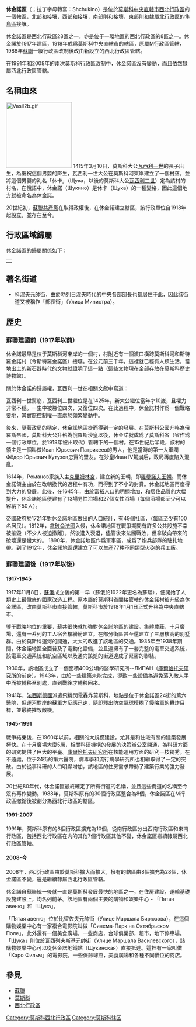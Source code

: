{{Infobox settlement
|name          =  休金諾區
|other_name             =
|native_name            = Щукино
|nickname               = 
|settlement_type        = District of [[Moscow|Moscow]]
|motto                  =
|image_skyline          = Msk alye parusa.jpg
|imagesize              =
|image_caption          = Alye Parusa residential buildings
|image_flag             = Flag of Schukino (municipality in Moscow).png
|flag_size              =
|image_seal             = 
|seal_size              =
|image_shield           = Coat of Arms of Schukino (municipality in Moscow) proposal (2003).png
|shield_size            =
|image_map              = Msk szao schukino.svg
|mapsize                = 
|map_caption            = Location of Shchukino within Moscow
|image_map1             = 
|mapsize1               = 
|map_caption1           = 
<!--|pushpin_map            = Russia
|pushpin_label_position =right
|pushpin_map_caption    =Location in Russia-->
|pushpin_mapsize        =
|coordinates_region     = RU
|subdivision_type       = 國家
|subdivision_name       = {{flag|USSR}}
|subdivision_type1      = [[俄羅斯聯邦管區|管區]]
|subdivision_name1      = [[File:Map_of_Russia_-_Central_Federal_District.svg|20px]] [[中央聯邦管區|中央聯邦管區]]
|subdivision_type2      = [[俄羅斯聯邦直轄市|直轄市]]
|subdivision_name2      = [[File:Coat_of_Arms_of_Moscow.svg|16px]] [[莫斯科|莫斯科]]
|subdivision_type3      = [[莫斯科行政區劃|區]]
|subdivision_name3      = [[File:SZAO_district_of_Moscow_coa.png|16px]] [[西北行政區_(莫斯科)|西北行政區]]
|government_footnotes   =
|government_type        =
|leader_title           =
|leader_name            =
|established_title      =  
|established_date       = 
|established_title2     =  
|established_date2      =
|established_title3    =
|established_date3      = 
|area_magnitude         = 
|unit_pref                =
|area_footnotes           =<ref>{{ru icon}} [http://moscow.gks.ru/munstat/mo/2008/Щукино(2008).htm Geographical statistics of Moscow]{{dead link|date=2017年11月 |bot=InternetArchiveBot |fix-attempted=yes }}</ref>
|area_total_km2           = 7.68
|area_land_km2            =
|area_water_km2           =
|area_urban_km2           =
|area_metro_km2           =
|population_as_of               =2010
|population_footnotes           =<ref>{{ru icon}} [http://moscow.gks.ru/munstat/default.aspx Demographic statistics of Moscow]  {{webarchive|url=https://www.webcitation.org/617bwYjdn?url=http://moscow.gks.ru/munstat/default.aspx |date=2011-08-22 }}</ref>
|population_note                =
|population_total               =92,200
|population_density_km2         =12005.2
|population_metro               =
|population_density_metro_km2   =
|population_urban               =
|population_density_urban_km2   =
| timezone      = [[Greenwich_Mean_Time|GMT]]
| utc_offset    = +3
| timezone_DST  = 
| utc_offset_DST=
<!--|latd=|latm=|lats=|latNS=N
|longd=|longm=|longs=|longEW=W-->
|elevation_footnotes    =  <!--for references: use <ref> </ref> tags-->
|elevation_m            = 
|elevation_ft           =
|postal_code_type       =
|postal_code            =
|area_code              =
|blank_name             =
|blank_info             =
|blank1_name            =
|blank1_info            =
|website                = {{official|http://schukino-rajon.ru}}
|footnotes              = 
}}

'''休金諾區'''（{{lang-ru|Щу́кино}}；拉丁字母轉寫：Shchukino）是位於[[莫斯科中央直轄市|莫斯科中央直轄市]][[西北行政區_(莫斯科)|西北行政區]]的一個轄區，北部和{{link-ru|波克羅夫-斯特列什捏沃區|Покровское-Стрешнево (район Москвы)}}接壤，西部和{{link-ru|斯特羅金諾區|Строгино (район Москвы)}}接壤，南部則和{{link-ru|霍羅紹沃-姆尼奧夫尼基區|Хорошёво-Мнёвники}}接壤，東部則和隸屬[[北行政區_(莫斯科)|北行政區]]的[[隼鳥區|隼鳥區]]接壤。

休金諾區是西北行政區28區之一，亦是位于一環地區的西北行政區的8區之一。休金諾於1917年建區，1918年成爲莫斯科中央直轄市的轄區，原屬М行政區管轄，1988年[[蘇聯|蘇聯]]一級行政區改制後改由新設立的西北行政區管轄。

在1991年和2008年的兩次莫斯科行政區改制中，休金諾區沒有變動，而且依然隸屬西北行政區管轄。

== 名稱由來 ==
[[File:Vasil2b.gif|180px]]
1415年3月10日，莫斯科大公[[瓦西利一世|瓦西利一世]]的長子出生，為慶祝這個男嬰的降生，瓦西利一世大公在莫斯科河東岸建立了一個村落，並將這個男嬰的乳名「休卡」（Щука，以後的莫斯科大公[[瓦西利二世|瓦西利二世]]）定為該村的村名，在俄語中，休金諾（Щукино）是休卡（Щука）的一種變格，因此這個地方就被命名為休金諾。

20世紀初，[[蘇聯共產黨|蘇聯共產黨]]在取得政權後，在休金諾建立轄區，該行政單位自1918年起設立，並存在至今。

== 行政區域歸屬 ==
休金諾區的歸屬關係如下：
{|style="widht:70%;margin:auto;align:center"
|
{{Chart/start}}
{{Chart|asd|asd='''[[蘇聯|蘇聯]]'''}}
{{Chart|!}}
{{Chart|asd|asd='''[[莫斯科|莫斯科]]'''}}
{{Chart|!}}
{{Chart|asd|asd='''[[西北行政區_(莫斯科)|西北行政區]]'''}}
{{Chart|!}}
{{Chart|asd|asd=[[休金諾區|休金諾區]]'''}}
{{Chart/end}}
|}

== 著名街道 ==
*[[科涅夫元帥街|科涅夫元帥街]]，由於勃列日涅夫時代的中央各部部長也都居住于此，因此該街道又被稱作「部長街」（Улица Министра）。

== 歷史 ==
=== 蘇聯建國前（1917年以前） ===
休金諾最早是位于莫斯科河東岸的一個村，村附近有一個渡口橫跨莫斯科河和斯特羅金諾村（今斯特羅金諾區）接壤。在公元前三千年，這裡就已經有人類生活，當地出土的新石器時代的文物就證明了這一點（這些文物現在全部存放在莫斯科歷史博物館）。 

關於休金諾的歸屬權，瓦西利一世在相關文獻中寫道：
{{quote|А мне, великому князю, тебя держати, как отец мой, князь великий Василий Дмитриевич, держал своего брата молодшего, твоего отца, князя Юрия Дмитриевича в братстве и в чести, без обиды… и жаловати ми тебя… твоею отчиною… так же и тем же, чем брате, яз тебя пожаловал, дал ти есмь в вудел, в вотчину оудел дяди нашего, княж Константинов Дмитриевича, Ржеву и Оугличе, и с волостями, и с селы, и чем, так же и в Московском уезде села Зарадылье, Сохна, Раменеицы, Усташковские деревни, Щукинская…}}

{{quote|我，也就是大公，你所持有的一切都是我給與的，你自出生那日起就是公儲（大公的法定繼承人），是我Василий Дмитриевич，也就是你的父親的榮譽的唯一承受者，不要害羞...你是與衆不同的...不要抱怨...同樣的，在任何光輝照耀的地方，都會敞開著歡迎你的到來。即便是你的叔叔Константин Дмитриевич，也一樣要臣服在你的腳下。Зарадылье, Сохна, Раменеицы, Усташковские деревни, Щукинская（休金諾）...等等，這些臣服于我的地方，將來同樣會臣服于你...}}

瓦西利一世駕崩，瓦西利二世繼位是在1425年，新大公繼位當年才10嵗，且權力非常不穩。一生中被篡位四次，又復位四次。在此過程中，休金諾村作爲一個戰略要地，其實際控制權一直處於頻繁變動中。

後來，隨著政局的穩定，休金諾地區從而得到一定的發展。在莫斯科公國升格為俄羅斯帝國，莫斯科大公升格為俄羅斯沙皇以後，休金諾就成爲了莫斯科省（省作爲一個行政單位，於1918年被州取代）管轄下的一個村。在15世紀后半段，該村的領主是一個叫做Иван Юрьевич Патрикеев的男人，他是當時的第一大軍閥Фёдор Юрьевич Кутузов忠實的盟友。在沙皇Иван IV駕崩后，政局再度陷入混亂。

1614年，Романов家族入主[[克里姆林宮|克里姆林宮]]，建立新的王朝，即[[羅曼諾夫王朝|羅曼諾夫王朝]]。而休金諾領主由於在改朝換代的過程中有功，而得到了不小的封賞。休金諾地區再度得到大力的發展。此後，在1645年，由於富裕人口的明顯增加，和居住品質的大幅提升，休金諾地區便建有了13場男性浴場和27個女性浴場（每個浴場都至少可以容納下50人）。

帝國政府於1721年對休金諾地區做出的人口統計，有49個社區，（每區至少有100名居民）。1812年，[[拿破侖|拿破侖]][[法國|法國]]入侵，休金諾地區在戰爭期間有許多公共設施不幸被摧毀（不少人被迫撤離），然後進入衰退，儘管後來法國戰敗，但拿破侖帶來的破壞還是蠻大的。 1890年，休金諾地區作爲軍事區，成爲了炮兵部隊的駐扎地帶。到了1912年，休金諾地區還建立了可以生産77种不同類型火砲的兵工廠。 

=== 蘇聯建國後（1917年以後） ===
==== 1917-1945 ====
1917年11月8日，[[蘇聯|蘇俄]]成立後的第一早（蘇俄於1922年更名為蘇聯），便開始了人類史上最徹底的國家改造工程。原本屬於莫斯科省間接管轄的休金諾村被升級為休金諾區，改由莫斯科市直接管轄，莫斯科市於1918年1月1日正式升格為中央直轄市。

鑒于戰略地位的重要，蘇共很快就加強對休金諾地區的建設。集體農莊，十月廣場，還有一系列的工人宿舍樓紛紛建立。在部分街區甚至還建立了三層樓高的別墅群。由於莫斯科運河的開通，大大的改進了該地區的交通。1935年至1938年期間，休金諾地區全面普及了電動化設備，並且還擁有了一套完整的電車交通系統，該電車交通系統和航空區域以及通向該処的街道達成了緊密的聯結。

1930年，該地區成立了一個面積400公頃的醫學研究所--ЛИПАН（[[庫爾恰托夫研究所|庫爾恰托夫研究所]]的前身）。1943年，由於一些建築未能完成，導致一些設備為避免落入敵人手中而被轉移至別處，直到戰後才轉移回來。

1941年，[[法西斯|法西斯]][[德國|德國]]派遣飛機閃電轟炸莫斯科，地點是位于休金諾區24街的第六醫院，但運河對岸的蘇軍方反應迅速，隨即釋出防空氣球模糊了侵略軍的轟炸目標，並最終摧毀敵機。

==== 1945-1991 ====
戰爭結束後，在1960年以前，相關的大規模建設，尤其是和住宅有關的建築發展極快。在十月廣場大廈5層，相關科研機構的發展的決策辦公室開通，為科研方面的研究提供了巨大的平臺。[[庫爾恰托夫研究所|庫爾恰托夫研究所]]在核能運用方面的研究一枝獨秀。在不遠處，位于24街的第六醫院，病毒學和流行病學研究所也相繼取得了一定的突破。由於從事科研的人口明顯增加，該地區的住房需求帶動了建築行業的強力發展。

20世紀80年代，休金諾區最終確定了所有街道的名稱，並且這些街道的名稱至今沒有再作變動。1988年，莫斯科原有的30個行政區整合為8個，休金諾區在М行政區撤銷後被劃分為西北行政區的轄區。

==== 1991-2007 ====
1991年，莫斯科原有的8個行政區擴充為10個，從南行政區分出西南行政區和東南行政區，包括西北行政區在内的其他7個行政區其他不變，休金諾區繼續隸屬西北行政區管轄。

==== 2008-今 ====
2008年，西北行政區由於莫斯科擴大而擴大，擁有的轄區由8個擴充為28個，休金諾區不變，還是繼續隸屬西北行政區管轄。

休金諾自蘇聯統一後就一直是莫斯科發展最快的地區之一，在住房建設，運輸基礎設施建設上，均名列前茅。該地區有兩個主要的購物和娛樂中心 - 「Пятая авеню」和「Щука」。

「Пятая авеню」位於比留佐夫元帥街（Улице Маршала Бирюзова），在這個購物娛樂中心有一家複合電影院叫做「Синема-Парк на Октябрьском Поле」，此外還有一個美食廣場，一些商店，台球俱樂部，超市，地下停車場。「Щука」則位於瓦西列夫斯基元帥街（Улице Маршала Василевского），該購物娛樂中心可以從休金諾地鐵站（Щукинская）直接抵達。這裡有一家叫做「Каро Фильм」的電影院，一些保齡球館，美食廣場和各種不同價位的商店。

== 參見 ==
*[[蘇聯|蘇聯]]
*[[莫斯科|莫斯科]]
*[[西北行政區_(莫斯科)|西北行政區]]
{{reflist}}
{{莫斯科西北行政區}}
{{莫斯科休金諾區}}

[[Category:莫斯科西北行政區|Category:莫斯科西北行政區]]
[[Category:莫斯科辖区|Category:莫斯科辖区]]